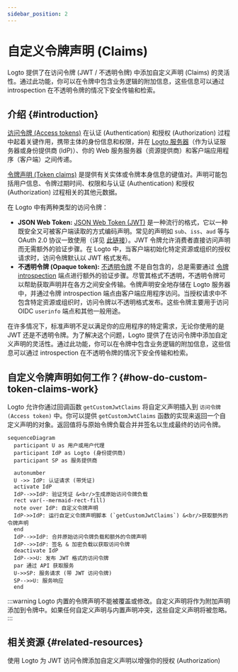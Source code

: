 ```yaml
---
sidebar_position: 2
---
```


# 自定义令牌声明 (Claims)

Logto 提供了在访问令牌 (JWT / 不透明令牌) 中添加自定义声明 (Claims) 的灵活性。通过此功能，你可以在令牌中包含业务逻辑的附加信息，这些信息可以通过 introspection 在不透明令牌的情况下安全传输和检索。

## 介绍 \{#introduction}

[访问令牌 (Access tokens)](https://auth.wiki/access-token) 在认证 (Authentication) 和授权 (Authorization) 过程中起着关键作用，携带主体的身份信息和权限，并在 [Logto 服务器](/concepts/core-service)（作为认证服务器或身份提供商 (IdP)）、你的 Web 服务服务器（资源提供商）和客户端应用程序（客户端）之间传递。

[令牌声明 (Token claims)](https://auth.wiki/claim) 是提供有关实体或令牌本身信息的键值对。声明可能包括用户信息、令牌过期时间、权限和与认证 (Authentication) 和授权 (Authorization) 过程相关的其他元数据。

在 Logto 中有两种类型的访问令牌：

- **JSON Web Token:** [JSON Web Token (JWT)](https://auth.wiki/jwt) 是一种流行的格式，它以一种既安全又可被客户端读取的方式编码声明。常见的声明如 `sub`、`iss`、`aud` 等与 OAuth 2.0 协议一致使用（详见 [此链接](https://datatracker.ietf.org/doc/html/rfc7519#section-4)）。JWT 令牌允许消费者直接访问声明而无需额外的验证步骤。在 Logto 中，当客户端初始化特定资源或组织的授权请求时，访问令牌默认以 JWT 格式发布。
- **不透明令牌 (Opaque token):** [不透明令牌](http://localhost:3000/concepts/opaque-token) 不是自包含的，总是需要通过 [令牌 introspection](https://auth.wiki/token-introspection) 端点进行额外的验证步骤。尽管其格式不透明，不透明令牌可以帮助获取声明并在各方之间安全传输。令牌声明安全地存储在 Logto 服务器中，并通过令牌 introspection 端点由客户端应用程序访问。当授权请求中不包含特定资源或组织时，访问令牌以不透明格式发布。这些令牌主要用于访问 OIDC `userinfo` 端点和其他一般用途。

在许多情况下，标准声明不足以满足你的应用程序的特定需求，无论你使用的是 JWT 还是不透明令牌。为了解决这个问题，Logto 提供了在访问令牌中添加自定义声明的灵活性。通过此功能，你可以在令牌中包含业务逻辑的附加信息，这些信息可以通过 introspection 在不透明令牌的情况下安全传输和检索。

## 自定义令牌声明如何工作？\{#how-do-custom-token-claims-work}

Logto 允许你通过回调函数 `getCustomJwtClaims` 将自定义声明插入到 `访问令牌 (Access token)` 中。你可以提供 `getCustomJwtClaims` 函数的实现来返回一个自定义声明的对象。返回值将与原始令牌负载合并并签名以生成最终的访问令牌。

```mermaid
sequenceDiagram
  participant U as 用户或用户代理
  participant IdP as Logto (身份提供商)
  participant SP as 服务提供商

  autonumber
  U ->> IdP: 认证请求 (带凭证)
  activate IdP
  IdP-->>IdP: 验证凭证 &<br/>生成原始访问令牌负载
  rect var(--mermaid-rect-fill)
  note over IdP: 自定义令牌声明
  IdP->>IdP: 运行自定义令牌声明脚本 (`getCustomJwtClaims`) &<br/>获取额外的令牌声明
  end
  IdP-->>IdP: 合并原始访问令牌负载和额外的令牌声明
  IdP-->>IdP: 签名 & 加密负载以获取访问令牌
  deactivate IdP
  IdP-->>U: 发布 JWT 格式的访问令牌
  par 通过 API 获取服务
  U->>SP: 服务请求 (带 JWT 访问令牌)
  SP-->>U: 服务响应
  end
```

:::warning
Logto 内置的令牌声明不能被覆盖或修改。自定义声明将作为附加声明添加到令牌中。如果任何自定义声明与内置声明冲突，这些自定义声明将被忽略。
:::

## 相关资源 \{#related-resources}

<Url href="https://blog.logto.io/glance-on-custom-jwt-access-token-claims">
  使用 Logto 为 JWT 访问令牌添加自定义声明以增强你的授权 (Authorization)
</Url>
